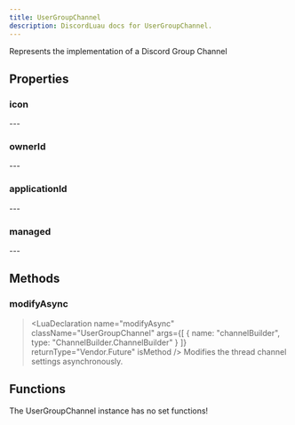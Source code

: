```yaml
---
title: UserGroupChannel
description: DiscordLuau docs for UserGroupChannel.
---
```

[//]: # (This file was automatically compiled through the Generator luau code under this repository)
[//]: # (if you want to edit the documentation of discord-luau, please write changes)
[//]: # (to the discord-luau repository itself, we extract the comments from discord-luau and translate)
[//]: # (them into markdown files that Nextra can interpret!)

[//]: # (----- DOCUMENT IMPORTS ----- )


[//]: # (----- DOCUMENT DESCRIPTION ----- )

Represents the implementation of a Discord Group Channel

[//]: # (----- DOCUMENT PROPERTIES ----- )

## Properties

### icon

<LuaProperty name="UserGroupChannel.icon" type="string" />
---
	
### ownerId

<LuaProperty name="UserGroupChannel.ownerId" type="string" />
---
	
### applicationId

<LuaProperty name="UserGroupChannel.applicationId" type="string" />
---
	
### managed

<LuaProperty name="UserGroupChannel.managed" type="boolean" />
---
	

[//]: # (----- DOCUMENT METHODS ----- )

## Methods

### modifyAsync

> <LuaDeclaration name="modifyAsync" className="UserGroupChannel" args={[ { name: "channelBuilder", type: "ChannelBuilder.ChannelBuilder" } ]} returnType="Vendor.Future<unknown>" isMethod />
Modifies the thread channel settings asynchronously.

[//]: # (----- DOCUMENT FUNCTIONS ----- )

## Functions

The UserGroupChannel instance has no set functions!

